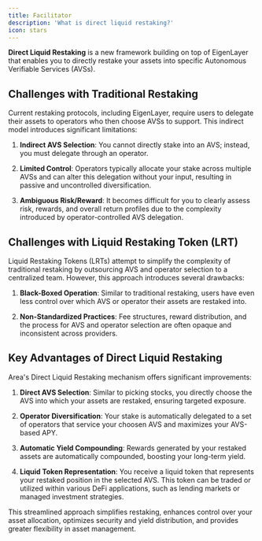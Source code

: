 ```yaml
---
title: Facilitator
description: 'What is direct liquid restaking?'
icon: stars
---
```


**Direct Liquid Restaking** is a new framework building on top of EigenLayer that enables you to directly restake your assets into specific Autonomous Verifiable Services (AVSs).

## Challenges with Traditional Restaking

Current restaking protocols, including EigenLayer, require users to delegate their assets to operators who then choose AVSs to support. This indirect model introduces significant limitations:

1. **Indirect AVS Selection**: You cannot directly stake into an AVS; instead, you must delegate through an operator.

2. **Limited Control**: Operators typically allocate your stake across multiple AVSs and can alter this delegation without your input, resulting in passive and uncontrolled diversification.

3. **Ambiguous Risk/Reward**: It becomes difficult for you to clearly assess risk, rewards, and overall return profiles due to the complexity introduced by operator-controlled AVS delegation.

## Challenges with Liquid Restaking Token (LRT)

Liquid Restaking Tokens (LRTs) attempt to simplify the complexity of traditional restaking by outsourcing  AVS and operator selection to a centralized team. However, this approach introduces several drawbacks:

1. **Black-Boxed Operation**: Similar to traditional restaking, users have even less control over which AVS or operator their assets are restaked into.

2. **Non-Standardized Practices**: Fee structures, reward distribution, and the process for AVS and operator selection are often opaque and inconsistent across providers.


## Key Advantages of Direct Liquid Restaking

Area's Direct Liquid Restaking mechanism offers significant improvements:

1. **Direct AVS Selection**: Similar to picking stocks, you directly choose the AVS into which your assets are restaked, ensuring targeted exposure.

2. **Operator Diversification**: Your stake is automatically delegated to a set of operators that service your choosen AVS and maximizes your AVS-based APY.

3. **Automatic Yield Compounding**: Rewards generated by your restaked assets are automatically compounded, boosting your long-term yield.

4. **Liquid Token Representation**: You receive a liquid token that represents your restaked position in the selected AVS. This token can be traded or utilized within various DeFi applications, such as lending markets or managed investment strategies.

This streamlined approach simplifies restaking, enhances control over your asset allocation, optimizes security and yield distribution, and provides greater flexibility in asset management.